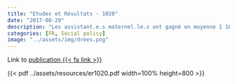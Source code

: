 ```yaml
---
title: "Etudes et Résultats - 1020"
date: "2017-08-29"
description: "Les assistant.e.s maternel.le.s ont gagné en moyenne 1 108 euros en juin 2014"
categories: [FR, Social policy]
image: "../assets/img/drees.png"
---
```


Link to [publication {{< fa link >}}](https://drees.solidarites-sante.gouv.fr/publications/etudes-et-resultats/les-assistantes-maternelles-ont-gagne-en-moyenne-1-108-euros-en)

{{< pdf ../assets/resources/er1020.pdf width=100% height=800 >}}
